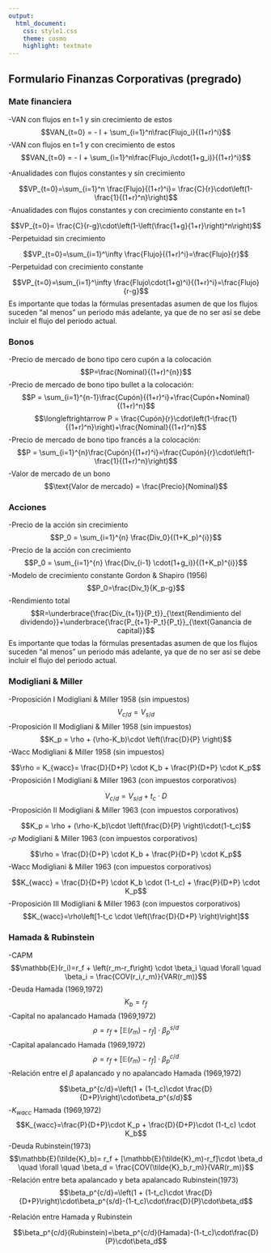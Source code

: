 ```yaml
---
output:
  html_document:
    css: style1.css
    theme: cosmo
    highlight: textmate
---
```


## Formulario Finanzas Corporativas (pregrado) {.tabset .tabset-pills}

### Mate financiera
-VAN con flujos en t=1 y sin crecimiento de estos
$$VAN_{t=0} = - I + \sum_{i=1}^n\frac{Flujo_i}{(1+r)^i}$$
-VAN con flujos en t=1 y con crecimiento de estos
$$VAN_{t=0} = - I + \sum_{i=1}^n\frac{Flujo_i\cdot(1+g_i)}{(1+r)^i}$$

-Anualidades con flujos constantes y sin crecimiento 

$$VP_{t=0}=\sum_{i=1}^n \frac{Flujo}{(1+r)^i}= \frac{C}{r}\cdot\left(1-\frac{1}{(1+r)^n}\right)$$
-Anualidades con flujos constantes y con crecimiento constante en t=1

$$VP_{t=0}= \frac{C}{r-g}\cdot\left(1-\left(\frac{1+g}{1+r}\right)^n\right)$$
-Perpetuidad sin crecimiento

$$VP_{t=0}=\sum_{i=1}^\infty \frac{Flujo}{(1+r)^i}=\frac{Flujo}{r}$$
-Perpetuidad con crecimiento constante

$$VP_{t=0}=\sum_{i=1}^\infty \frac{Flujo\cdot(1+g)^i}{(1+r)^i}=\frac{Flujo}{r-g}$$
Es importante que todas la fórmulas presentadas asumen de que los flujos suceden "al menos" un periodo más adelante, ya que de no ser así se debe incluir el flujo del periodo actual.

### Bonos
-Precio de mercado de bono tipo cero cupón a la colocación
$$P=\frac{Nominal}{(1+r)^{n}}$$
-Precio de mercado de bono tipo bullet a la colocación:
$$P = \sum_{i=1}^{n-1}\frac{Cupón}{(1+r)^i}+\frac{Cupón+Nominal}{(1+r)^n}$$
$$\longleftrightarrow P = \frac{Cupón}{r}\cdot\left(1-\frac{1}{(1+r)^n}\right)+\frac{Nominal}{(1+r)^n}$$
-Precio de mercado de bono tipo francés a la colocación:
$$P = \sum_{i=1}^{n}\frac{Cupón}{(1+r)^i}=\frac{Cupón}{r}\cdot\left(1-\frac{1}{(1+r)^n}\right)$$
-Valor de mercado de un bono
$$\text{Valor de mercado} = \frac{Precio}{Nominal}$$

### Acciones
-Precio de la acción sin crecimiento
$$P_0 = \sum_{i=1}^{n} \frac{Div_0}{(1+K_p)^{i}}$$
-Precio de la acción con crecimiento
$$P_0 = \sum_{i=1}^{n} \frac{Div_{i-1} \cdot(1+g_i)}{(1+K_p)^{i}}$$
-Modelo de crecimiento constante Gordon & Shapiro (1956)
$$P_0=\frac{Div_1}{K_p-g}$$
-Rendimiento total
$$R=\underbrace{\frac{Div_{t+1}}{P_t}}_{\text{Rendimiento del dividendo}}+\underbrace{\frac{P_{t+1}-P_t}{P_t}}_{\text{Ganancia de capital}}$$
Es importante que todas la fórmulas presentadas asumen de que los flujos suceden "al menos" un periodo más adelante, ya que de no ser así se debe incluir el flujo del periodo actual.

### Modigliani & Miller

-Proposición I Modigliani & Miller 1958 (sin impuestos)
$$V_{c/d}=V_{s/d}$$
-Proposición II Modigliani & Miller 1958 (sin impuestos)
$$K_p = \rho + (\rho-K_b)\cdot \left(\frac{D}{P} \right)$$
-Wacc Modigliani & Miller 1958 (sin impuestos)

$$\rho = K_{wacc}= \frac{D}{D+P} \cdot K_b + \frac{P}{D+P} \cdot K_p$$
-Proposición I Modigliani & Miller 1963 (con impuestos corporativos)

$$V_{c/d}=V_{s/d}+t_c \cdot D$$
-Proposición II Modigliani & Miller 1963 (con impuestos corporativos)

$$K_p = \rho + (\rho-K_b)\cdot \left(\frac{D}{P} \right)\cdot(1-t_c)$$
-$\rho$ Modigliani & Miller 1963 (con impuestos corporativos)

$$\rho = \frac{D}{D+P} \cdot K_b + \frac{P}{D+P} \cdot K_p$$
-Wacc Modigliani & Miller 1963 (con impuestos corporativos)

$$K_{wacc} = \frac{D}{D+P} \cdot K_b \cdot (1-t_c) + \frac{P}{D+P} \cdot K_p$$
-Proposición III Modigliani & Miller 1963 (con impuestos corporativos)
$$K_{wacc}=\rho\left[1-t_c \cdot \left(\frac{D}{D+P} \right)\right]$$

### Hamada & Rubinstein

-CAPM 
$$\mathbb{E}(r_i)=r_f + \left(r_m-r_f\right) \cdot \beta_i \quad \forall \quad \beta_i = \frac{COV(r_i,r_m)}{VAR(r_m)}$$
-Deuda Hamada (1969,1972)
$$K_b=r_f$$
-Capital no apalancado Hamada (1969,1972)
$$\rho = r_f + [\mathbb{E}(r_m)-r_f]\cdot\beta_p^{s/d}$$
-Capital apalancado Hamada (1969,1972)
$$\rho = r_f + [\mathbb{E}(r_m)-r_f]\cdot\beta_p^{c/d}$$
-Relación entre el $\beta$ apalancado y no apalancado Hamada (1969,1972)

$$\beta_p^{c/d}=\left(1 + (1-t_c)\cdot \frac{D}{D+P}\right)\cdot\beta_p^{s/d}$$
-$K_{wacc}$ Hamada (1969,1972)
$$K_{wacc}=\frac{P}{D+P}\cdot K_p + \frac{D}{D+P}\cdot (1-t_c) \cdot K_b$$
-Deuda Rubinstein(1973)
$$\mathbb{E}(\tilde{K}_b)= r_f + [\mathbb{E}(\tilde{K}_m)-r_f]\cdot \beta_d \quad \forall \quad \beta_d = \frac{COV(\tilde{K}_b,r_m)}{VAR(r_m)}$$
-Relación entre beta apalancado y beta apalancado Rubinstein(1973)
$$\beta_p^{c/d}=\left(1 + (1-t_c)\cdot \frac{D}{D+P}\right)\cdot\beta_p^{s/d}-(1-t_c)\cdot\frac{D}{P}\cdot\beta_d$$

-Relación entre Hamada y Rubinstein

$$\beta_p^{c/d}(Rubinstein)=\beta_p^{c/d}(Hamada)-(1-t_c)\cdot\frac{D}{P}\cdot\beta_d$$

## {-}





